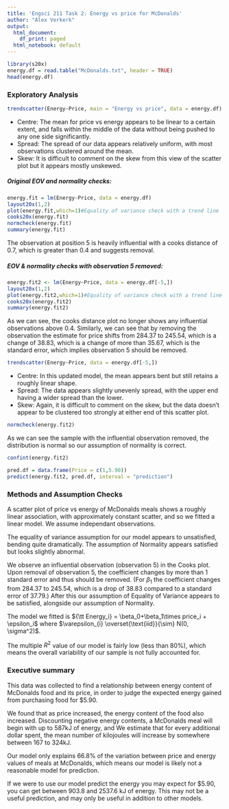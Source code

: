 ```yaml
---
title: 'Engsci 211 Task 2: Energy vs price for McDonalds'
author: "Alex Verkerk"
output:
  html_document:
    df_print: paged
  html_notebook: default
---
```


```r
library(s20x)
energy.df = read.table("McDonalds.txt", header = TRUE)
head(energy.df)
```
### Exploratory Analysis
```r
trendscatter(Energy~Price, main = "Energy vs price", data = energy.df)
```

* Centre: The mean for price vs energy appears to be linear to a certain extent, and falls within the middle of the data without being pushed to any one side significantly.
* Spread: The spread of our data appears relatively uniform, with most observations clustered around the mean.
* Skew: It is difficult to comment on the skew from this view of the scatter plot but it appears mostly unskewed.

##### Original EOV and normality checks:

```r
energy.fit = lm(Energy~Price, data = energy.df)
layout20x(1,2)
plot(energy.fit,which=1)#Equality of variance check with a trend line
cooks20x(energy.fit)
normcheck(energy.fit)
summary(energy.fit)
```

The observation at position 5 is heavily influential with a cooks distance of 0.7, which is greater than 0.4 and suggests removal.

##### EOV & normality checks with observation 5 removed:

```r
energy.fit2 <- lm(Energy~Price, data = energy.df[-5,])
layout20x(1,2)
plot(energy.fit2,which=1)#Equality of variance check with a trend line
cooks20x(energy.fit2)
summary(energy.fit2)
```

As we can see, the cooks distance plot no longer shows any influential observations above 0.4. Similarly, we can see that by removing the observation the estimate for price shifts from 284.37 to 245.54, which is a change of 38.83, which is a change of more than 35.67, which is the standard error, which implies observation 5  should be removed.
```r
trendscatter(Energy~Price, data = energy.df[-5,])
```
* Centre: In this updated model, the mean appears bent but still retains a roughly linear shape.
* Spread: The data appears slightly unevenly spread, with the upper end having a wider spread than the lower.
* Skew: Again, it is difficult to comment on the skew, but the data doesn't appear to be clustered too strongly at either end of this scatter plot.

```r
normcheck(energy.fit2)
```

As we can see the sample with the influential observation removed, the distribution is normal so our assumption of normality is correct.
```r
confint(energy.fit2)
```


```r
pred.df = data.frame(Price = c(1,5.90))
predict(energy.fit2, pred.df, interval = "prediction")
```

### Methods and Assumption Checks

A scatter plot of price vs energy of McDonalds meals shows a roughly linear association, with approximately constant scatter, and so we fitted a linear model. We assume independant observations.

The equality of variance assumption for our model appears to unsatisfied, bending quite dramatically. The assumption of Normality appears satisfied but looks slightly abnormal.

We observe an influential observation (observation 5) in the Cooks plot. Upon removal of observation 5, the coefficient changes by more than 1 standard error and thus should be removed. (For $\beta_1$ the coefficient changes from 284.37 to 245.54, which is a drop of 38.83 compared to a standard error of 37.79.)
After this our assumption of Equality of Variance appears to be satisfied, alongside our assumption of Normality.

The model we fitted is ${\tt Energy_i} = \beta_0+\beta_1\times price_i + \epsilon_i$ where $\varepsilon_{i} \overset{\text{iid}}{\sim} N(0, \sigma^2)$.

The multiple $R^2$ value of our model is fairly low (less than 80%), which means the overall variability of our sample is not fully accounted for.

### Executive summary

This data was collected to find a relationship between energy content of McDonalds food and its price, in order to judge the expected energy gained from purchasing food for $5.90.

We found that as price increased, the energy content of the food also increased. Discounting negative energy contents, a McDonalds meal will begin with up to 587kJ of energy, and We estimate that for every additional dollar spent, the mean number of kilojoules will increase by somewhere between 167 to 324kJ.

Our model only explains 66.8% of the variation between price and energy values of meals at McDonalds, which means our model is likely not a reasonable model for prediction.

If we were to use our model predict the energy you may expect for $5.90, you can get between 903.8 and 2537.6 kJ of energy. This may not be a useful prediction, and may only be useful in addition to other models.